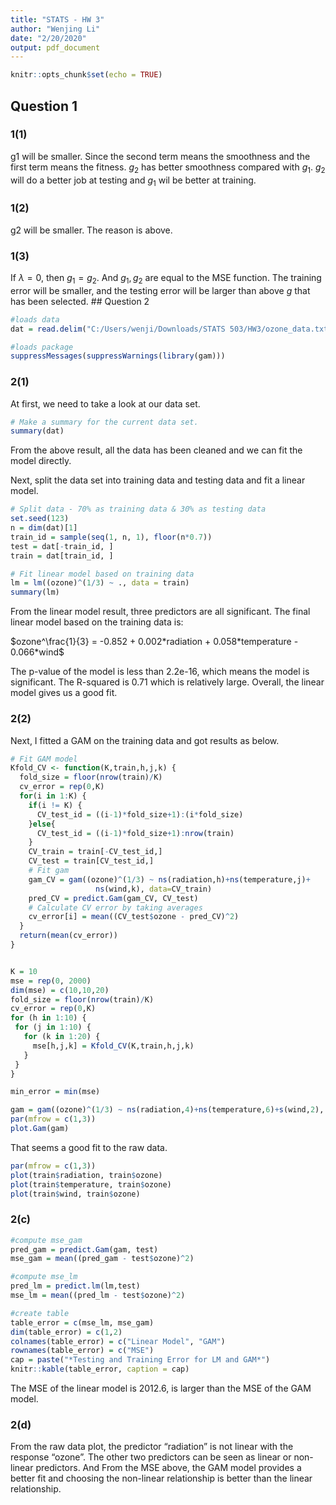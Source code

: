 ---
title: "STATS - HW 3"
author: "Wenjing Li"
date: "2/20/2020"
output: pdf_document
---

```{r setup, include=FALSE}
knitr::opts_chunk$set(echo = TRUE)
```

## Question 1

### 1(1)

g1 will be smaller. Since the second term means the smoothness and the first term means the fitness. $g_2$ has better smoothness compared with $g_1$. $g_2$ will do a better job at testing and $g_1$ wil be better at training.

### 1(2)

g2 will be smaller. The reason is above.

### 1(3)

If $\lambda = 0$, then $g_1 = g_2$. And $g_1, g_2$ are equal to the MSE function. The training error will be smaller, and the testing error will be larger than above $g$ that has been selected.
## Question 2

```{r,echo=FALSE, warning=FALSE}
#loads data
dat = read.delim("C:/Users/wenji/Downloads/STATS 503/HW3/ozone_data.txt")

#loads package
suppressMessages(suppressWarnings(library(gam)))
```

### 2(1)

At first, we need to take a look at our data set.

```{r}
# Make a summary for the current data set.
summary(dat)
```

From the above result, all the data has been cleaned and we can fit the model directly.

Next, split the data set into training data and testing data and fit a linear model.

```{r}
# Split data - 70% as training data & 30% as testing data
set.seed(123)
n = dim(dat)[1]
train_id = sample(seq(1, n, 1), floor(n*0.7))
test = dat[-train_id, ]
train = dat[train_id, ]

# Fit linear model based on training data
lm = lm((ozone)^(1/3) ~ ., data = train)
summary(lm)
```
From the linear model result, three predictors are all significant. The final linear model based on the training data is:

$ozone^\frac{1}{3} = -0.852 + 0.002*radiation + 0.058*temperature - 0.066*wind$

The p-value of the model is less than 2.2e-16, which means the model is significant. The R-squared is 0.71 which is relatively large. Overall, the linear model gives us a good fit.


### 2(2)

Next, I fitted a GAM on the training data and got results as below.

```{r, warning=FALSE}
# Fit GAM model
Kfold_CV <- function(K,train,h,j,k) {
  fold_size = floor(nrow(train)/K)
  cv_error = rep(0,K)
  for(i in 1:K) {
    if(i != K) {
      CV_test_id = ((i-1)*fold_size+1):(i*fold_size)
    }else{
      CV_test_id = ((i-1)*fold_size+1):nrow(train)
    }
    CV_train = train[-CV_test_id,]
    CV_test = train[CV_test_id,]
    # Fit gam
    gam_CV = gam((ozone)^(1/3) ~ ns(radiation,h)+ns(temperature,j)+
                   ns(wind,k), data=CV_train)
    pred_CV = predict.Gam(gam_CV, CV_test)
    # Calculate CV error by taking averages
    cv_error[i] = mean((CV_test$ozone - pred_CV)^2)
  }
  return(mean(cv_error))
}


K = 10
mse = rep(0, 2000)
dim(mse) = c(10,10,20)
fold_size = floor(nrow(train)/K)
cv_error = rep(0,K)
for (h in 1:10) {
 for (j in 1:10) {
   for (k in 1:20) {
     mse[h,j,k] = Kfold_CV(K,train,h,j,k)
   }
 }
}

min_error = min(mse)

gam = gam((ozone)^(1/3) ~ ns(radiation,4)+ns(temperature,6)+s(wind,2), data=train )
par(mfrow = c(1,3))
plot.Gam(gam)
```

That seems a good fit to the raw data.

```{r}
par(mfrow = c(1,3))
plot(train$radiation, train$ozone)
plot(train$temperature, train$ozone)
plot(train$wind, train$ozone)
```

### 2(c)

```{r}
#compute mse_gam
pred_gam = predict.Gam(gam, test)
mse_gam = mean((pred_gam - test$ozone)^2)

#compute mse_lm
pred_lm = predict.lm(lm,test)
mse_lm = mean((pred_lm - test$ozone)^2)

#create table
table_error = c(mse_lm, mse_gam)
dim(table_error) = c(1,2)
colnames(table_error) = c("Linear Model", "GAM")
rownames(table_error) = c("MSE")
cap = paste("*Testing and Training Error for LM and GAM*")
knitr::kable(table_error, caption = cap)
```

The MSE of the linear model is 2012.6, is larger than the MSE of the GAM model.

### 2(d)

From the raw data plot, the predictor "radiation" is not linear with the response "ozone". The other two predictors can be seen as linear or non-linear predictors. And From the MSE above, the GAM model provides a better fit and choosing the non-linear relationship is better than the linear relationship.